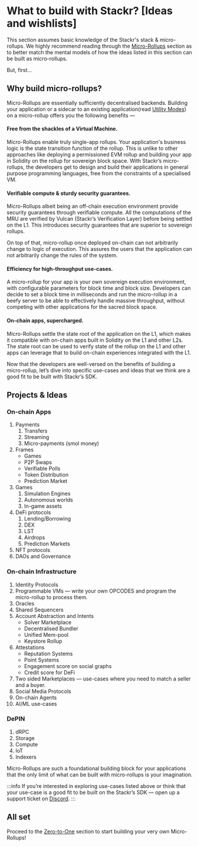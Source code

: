 # What to build with Stackr? [Ideas and wishlists]

This section assumes basic knowledge of the Stackr's stack & micro-rollups. We highly recommend reading through the [Micro-Rollups](/micro-rollup/introduction) section as to better match the mental models of how the ideas listed in this section can be built as micro-rollups.

But, first…

## Why build micro-rollups?

Micro-Rollups are essentially sufficiently decentralised backends. Building your application or a sidecar to an existing application(read [Utility Modes](/micro-rollup/utility)) on a micro-rollup offers you the following benefits —


#### Free from the shackles of a Virtual Machine.
Micro-Rollups enable truly single-app rollups. Your application's business logic is the state transition function of the rollup. This is unlike to other approaches like deploying a permissioned EVM rollup and building your app in Solidity on the rollup for sovereign block space. With Stackr’s micro-rollups, the developers get to design and build their applications in general purpose programming languages, free from the constraints of a specialised VM.  



#### Verifiable compute & sturdy security guarantees.
Micro-Rollups albeit being an off-chain execution environment provide security guarantees through verifiable compute. All the computations of the MRU are verified by Vulcan (Stackr’s Verification Layer) before being settled on the L1. This introduces security guarantees that are superior to sovereign rollups. 

On top of that, micro-rollup once deployed on-chain can not arbitrarily change to logic of execution. This assures the users that the application can not arbitrarily change the rules of the system.

#### Efficiency for high-throughput use-cases.
A micro-rollup for your app is your own sovereign execution environment, with configurable parameters for block time and block size. Developers can decide to set a block time in milliseconds and run the micro-rollup in a beefy server to be able to effectively handle massive throughput, without competing with other applications for the sacred block space. 

#### On-chain apps, supercharged.
Micro-Rollups settle the state root of the application on the L1, which makes it compatible with on-chain apps built in Solidity on the L1 and other L2s. The state root can be used to verify state of the rollup on the L1 and other apps can leverage that to build on-chain experiences integrated with the L1. 

Now that the developers are well-versed on the benefits of building a micro-rollup, let’s dive into specific use-cases and ideas that we think are a good fit to be built with Stackr’s SDK.

## Projects & Ideas

### On-chain Apps

1. Payments
    1. Transfers
    2. Streaming
    3. Micro-payments (smol money)
2. Frames
    - Games
    - P2P Swaps
    - Verifiable Polls
    - Token Distribution
    - Prediction Market
3. Games
    1. Simulation Engines
    2. Autonomous worlds
    3. In-game assets
4. DeFi protocols
    1. Lending/Borrowing
    2. DEX
    3. LST
    4. Airdrops
    5. Prediction Markets
5. NFT protocols
6. DAOs and Governance

### On-chain Infrastructure

1. Identity Protocols
2. Programmable VMs — write your own OPCODES and program the micro-rollup to process them.
3. Oracles
4. Shared Sequencers
5. Account Abstraction and Intents
    - Solver Marketplace
    - Decentralised Bundler
    - Unified Mem-pool
    - Keystore Rollup
6. Attestations
    - Reputation Systems
    - Point Systems
    - Engagement score on social graphs
    - Credit score for DeFi
7. Two sided Marketplaces — use-cases where you need to match a seller and a buyer.
8. Social Media Protocols
9. On-chain Agents
10. AI/ML use-cases

### DePIN

1. dRPC
2. Storage
3. Compute
4. IoT
5. Indexers

Micro-Rollups are such a foundational building block for your applications that the only limit of what can be built with micro-rollups is your imagination.

:::info
If you’re interested in exploring use-cases listed above or think that your use-case is a good fit to be built on the Stackr’s SDK — open up a support ticket on [Discord](https://discord.com/invite/PY4nhg7bcc).
:::

## All set

Proceed to the [Zero-to-One](/zero-to-one/getting-started) section to start building your very own Micro-Rollups!
